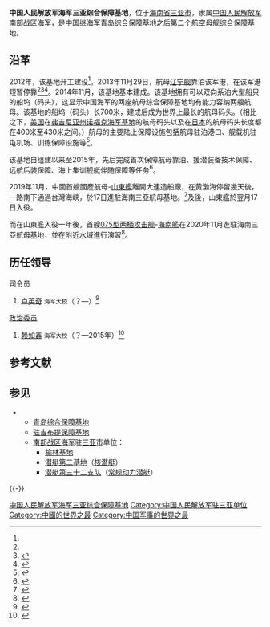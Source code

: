 {{Infobox PRCG
|color = navy
|机构名称 = 中国人民解放军海军三亚综合保障基地
|上级机构 = [[中国人民解放军南部战区海军|中国人民解放军南部战区海军]]机关
|机构类型 = [[中国人民解放军海军|中国人民解放军海军]]基地
|军事级别 = 
|标志1 = China Emblem PLA.svg
|标志1说明 = [[中国人民解放军军徽|中国人民解放军军徽]]
|职位1 = 司令员
|人员1 = [[卢英奇|卢英奇]]
|衔级1 = 海军大校
|职位2 = 政治委员
|人员2 = 
|衔级2 = 海军大校
|职位3 =
|人员3 =
|职位4 =
|人员4 =
|地址1 = [[海南省|海南省]][[三亚市|三亚市]]（{{coord|18|11|12.65|N|109|33|43.75|E|region:CN_type:landmark}}）
|成立时间 = 
|a=
|b=
|c=
|d=
|E=
|e=
}}

'''中国人民解放军海军三亚综合保障基地'''，位于[[海南省|海南省]][[三亚市|三亚市]]，隶属[[中国人民解放军南部战区海军|中国人民解放军南部战区海军]]，是中国继[[中国人民解放军海军青岛综合保障基地|海军青岛综合保障基地]]之后第二个[[航空母舰|航空母舰]]综合保障基地。

==沿革==
2012年，该基地开工建设<ref name=sina/>。2013年11月29日，航母[[辽宁舰|辽宁舰]]靠泊该军港，在该军港短暂停靠<ref name=sina/><ref>{{Cite web |url = http://news.qq.com/a/20131130/000913.htm |title = 专家：启用三亚基地意味着中国将有不止1艘航母 |author =  |date = 2013-11-30 |publisher = 腾讯 |language =  |accessdate =  |quote =  |archive-date = 2020-11-20 |archive-url = https://web.archive.org/web/20201120090953/https://news.qq.com/a/20131130/000913.htm |dead-url = no }}</ref><ref>{{Cite web |url = http://news.xinhuanet.com/photo/2013-12/31/c_125936184.htm |title = 辽宁舰2013年多方面突破 |author =  |date = 2013-12-31 |publisher = 新华网 |language =  |accessdate =  |quote =  |archive-date = 2014-01-04 |archive-url = https://web.archive.org/web/20140104151006/http://news.xinhuanet.com/photo/2013-12/31/c_125936184.htm |dead-url = no }}</ref>。2014年11月，该基地基本建成。该基地拥有可以双向系泊大型船只的船坞（码头），这显示中国海军的两座航母综合保障基地均有能力容纳两艘航母。该基地的船坞（码头）长700米，建成后成为世界上最长的航母码头。（相比之下，[[美国|美国]]在[[弗吉尼亚州|弗吉尼亚州]][[诺福克海军基地|诺福克海军基地]]的航母码头以及在[[日本|日本]]的航母码头长度都在400米至430米之间。）航母的主要陆上保障设施包括航母驻泊港口、舰载机驻屯机场、训练保障设施等<ref name=sina>{{Cite web|url =  http://mil.news.sina.com.cn/2015-08-02/0907836228.html|title =  中国在三亚建全球最大航母码头 与潜艇基地相连|author =  |date =  2015-08-02|publisher =  新浪|language =  |accessdate =  |quote =  |archive-date =  2020-11-05|archive-url =  https://web.archive.org/web/20201105072437/http://mil.news.sina.com.cn/2015-08-02/0907836228.html|dead-url =  no}}</ref>。

该基地自组建以来至2015年，先后完成首次保障航母靠泊、援潜装备技术保障、远航后装保障、海上集训舰艇伴随保障等任务<ref>{{Cite web |url = http://www.81.cn/jfjbmap/content/2015-08/09/content_119564.htm |title = 扬帆起航驶向深蓝——南海舰队某综合保障基地破解难题谋发展纪实 |author =  |date =  |publisher = 解放军报2015年8月9日第07版专题新闻 |language =  |accessdate =  |quote =  |archive-date = 2020年11月5日 |archive-url = https://web.archive.org/web/20201105084233/http://www.81.cn/jfjbmap/content/2015-08/09/content_119564.htm |dead-url = no }}</ref>。

2019年11月，中國首艘國產航母-[[山東號航空母艦|山東艦]]離開大連造船廠，在黃渤海停留幾天後，一路南下通過台灣海峽，於17日進駐海南三亞航母基地。<ref>{{Cite web|title=中國首艘國產航母進駐三亞基地 攜彈殲15現甲板 可能加入南海艦隊|url=https://www.worldjournal.com/6634177/article-%e4%b8%ad%e5%9c%8b%e9%a6%96%e8%89%98%e5%9c%8b%e7%94%a2%e8%88%aa%e6%af%8d%e9%80%b2%e9%a7%90%e4%b8%89%e4%ba%9e%e5%9f%ba%e5%9c%b0-%e6%94%9c%e5%bd%88%e6%ae%b215%e7%8f%be%e7%94%b2%e6%9d%bf-%e5%8f%af/|accessdate=2019-11-21|date=2019-11-21|work=世界新聞網|language=zh-TW}}</ref>及後，山東艦於翌月17日入役。

而在山東艦入役一年後，首艘[[075型两栖攻击舰|075型两栖攻击舰]]-[[海南号两栖攻击舰|海南艦]]在2020年11月進駐海南三亞航母基地，並在附近水域進行演習<ref>{{cite news |author1=許祺安 |title=網紅美腿照藏075兩棲艦身影　台專家：已抵海南或為對台演訓 |url=https://www.hk01.com/%E5%8D%B3%E6%99%82%E4%B8%AD%E5%9C%8B/543797/%E7%B6%B2%E7%B4%85%E7%BE%8E%E8%85%BF%E7%85%A7%E8%97%8F075%E5%85%A9%E6%A3%B2%E8%89%A6%E8%BA%AB%E5%BD%B1-%E5%8F%B0%E5%B0%88%E5%AE%B6-%E5%B7%B2%E6%8A%B5%E6%B5%B7%E5%8D%97%E6%88%96%E7%82%BA%E5%B0%8D%E5%8F%B0%E6%BC%94%E8%A8%93 |accessdate=2020-11-28 |work=香港01 |date=2020-11-03 |archive-date=2021-03-08 |archive-url=https://web.archive.org/web/20210308201607/https://www.hk01.com/%E5%8D%B3%E6%99%82%E4%B8%AD%E5%9C%8B/543797/%E7%B6%B2%E7%B4%85%E7%BE%8E%E8%85%BF%E7%85%A7%E8%97%8F075%E5%85%A9%E6%A3%B2%E8%89%A6%E8%BA%AB%E5%BD%B1-%E5%8F%B0%E5%B0%88%E5%AE%B6-%E5%B7%B2%E6%8A%B5%E6%B5%B7%E5%8D%97%E6%88%96%E7%82%BA%E5%B0%8D%E5%8F%B0%E6%BC%94%E8%A8%93 }}</ref>。

== 历任领导 ==
{{col-begin}}
{{col-2}}
; [[司令员|司令员]]
# [[卢英奇|卢英奇]] <small>海军大校</small>（？—）<ref>{{Cite web |url = http://www.81.cn/jfjbmap/content/2016-01/20/content_135861.htm |title = 打赢，最硬的标尺 |author =  |date = 2016-01-20 |website = [[中国军网|中国军网]] |language =  |accessdate =  |quote =  |archive-date = 2020-11-05 |archive-url = https://web.archive.org/web/20201105052901/http://www.81.cn/jfjbmap/content/2016-01/20/content_135861.htm |dead-url = no }}</ref>

{{col-2}}
; [[政治委员|政治委员]]
# [[赖如鑫|赖如鑫]] <small>海军大校</small>（？—2015年）<ref>{{Cite web |url = http://www.81.cn/hj/2015-05/23/content_6503727.htm |title = 南海舰队某综合保障基地调查采访：“造本”是想显示啥 |author =  |date = 2015-05-23 |website = 中国军网 |language =  |accessdate =  |quote =  |archive-date = 2017-01-13 |archive-url = https://web.archive.org/web/20170113143822/http://www.81.cn/hj/2015-05/23/content_6503727.htm |dead-url = no }}</ref>
{{col-end}}

== 参考文献 ==
{{Reflist|35em}}

== 参见 ==
{{Portal|中华人民共和国|海军|海南|中国建筑}}
* {{PLA-Navy}}
** [[中国人民解放军海军青岛综合保障基地|青岛综合保障基地]]
** [[中国人民解放军驻吉布提保障基地|驻吉布提保障基地]]
** [[中国人民解放军南部战区海军|南部战区海军]]驻[[三亚市|三亚市]]单位：
*** [[中国人民解放军海军榆林基地|榆林基地]]
*** [[中国人民解放军海军潜艇第二基地|潜艇第二基地]]（[[核潜艇|核潜艇]]）
*** [[中国人民解放军海军潜艇第三十二支队|潜艇第三十二支队]]（[[常规动力潜艇|常规动力潜艇]]）

{{-}}
{{中国人民解放军海军}}
{{中国人民解放军机场|舰}}

[[Category:中国人民解放军海军三亚综合保障基地|]]
[[Category:中国人民解放军驻三亚单位|Category:中国人民解放军驻三亚单位]]
[[Category:中國的世界之最|Category:中國的世界之最]]
[[Category:中国军事的世界之最|Category:中国军事的世界之最]]